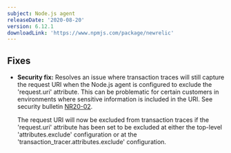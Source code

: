 ```yaml
---
subject: Node.js agent
releaseDate: '2020-08-20'
version: 6.12.1
downloadLink: 'https://www.npmjs.com/package/newrelic'
---
```


## Fixes

* **Security fix:** Resolves an issue where transaction traces will still capture the request URI when the Node.js agent is configured to exclude the 'request.uri' attribute. This can be problematic for certain customers in environments where sensitive information is included in the URI. See security bulletin [NR20-02](https://docs.newrelic.com/docs/security/new-relic-security/security-bulletins/security-bulletin-nr20-02).

  The request URI will now be excluded from transaction traces if the 'request.uri' attribute has been set to be excluded at either the top-level 'attributes.exclude' configuration or at the 'transaction_tracer.attributes.exclude' configuration.
